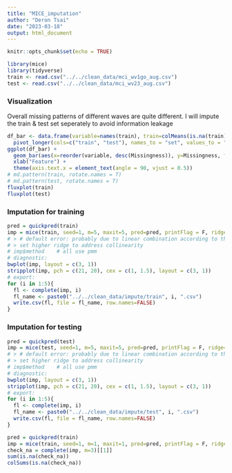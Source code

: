 ```yaml
---
title: "MICE_imputation"
author: "Deron Tsai"
date: "2023-03-18"
output: html_document
---
```


```r
knitr::opts_chunk$set(echo = TRUE)
```

```r
library(mice)
library(tidyverse)
train <- read.csv("../../clean_data/mci_wv1go_aug.csv")
test <- read.csv("../../clean_data/mci_wv23_aug.csv")
```

### Visualization

Overall missing patterns of different waves are quite different. 
I will impute the train & test set seperately to avoid information leakage

```r
df_bar <- data.frame(variable=names(train), train=colMeans(is.na(train)), test=colMeans(is.na(test)) ) %>%
  pivot_longer(cols=c("train", "test"), names_to = "set", values_to = "Missingness")
ggplot(df_bar) +
  geom_bar(aes(x=reorder(variable, desc(Missingness)), y=Missingness, fill=set), position="dodge", stat = "identity")+
  xlab("Feature") +
  theme(axis.text.x = element_text(angle = 90, vjust = 0.5))
# md.pattern(train, rotate.names = T)
# md.pattern(test, rotate.names = T)
fluxplot(train)
fluxplot(test)
```

### Imputation for training

```r
pred = quickpred(train)
imp = mice(train, seed=1, m=5, maxit=5, pred=pred, printFlag = F, ridge=0.001)  
# > # default error: probably due to linear combination according to the warning 
# > set higher ridge to address collinearity
# imp$method    # all use pmm
# diagnostic:
bwplot(imp, layout = c(3, 1))
stripplot(imp, pch = c(21, 20), cex = c(1, 1.5), layout = c(3, 1))
# export:
for (i in 1:5){
  fl <- complete(imp, i)
  fl_name <- paste0("../../clean_data/impute/train", i, ".csv")
  write.csv(fl, file = fl_name, row.names=FALSE)
}
```


### Imputation for testing

```r
pred = quickpred(test)
imp = mice(test, seed=1, m=5, maxit=5, pred=pred, printFlag = F, ridge=0.001)  
# > # default error: probably due to linear combination according to the warning 
# > set higher ridge to address collinearity
# imp$method    # all use pmm
# diagnostic:
bwplot(imp, layout = c(3, 1))
stripplot(imp, pch = c(21, 20), cex = c(1, 1.5), layout = c(3, 1))
# export:
for (i in 1:5){
  fl <- complete(imp, i)
  fl_name <- paste0("../../clean_data/impute/test", i, ".csv")
  write.csv(fl, file = fl_name, row.names=FALSE)
}
```

```r
pred = quickpred(train)
imp = mice(train, seed=1, m=1, maxit=1, pred=pred, printFlag = F, ridge=0.001)  
check_na = complete(imp, m=3)[[1]]
sum(is.na(check_na))
colSums(is.na(check_na))  
```

